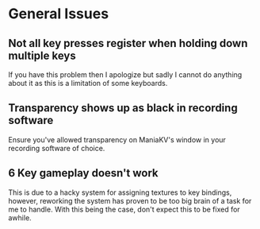# General Issues

## Not all key presses register when holding down multiple keys
If you have this problem then I apologize but sadly I cannot do anything about it as this is a limitation of some keyboards.

## Transparency shows up as black in recording software
Ensure you've allowed transparency on ManiaKV's window in your recording software of choice.

## 6 Key gameplay doesn't work
This is due to a hacky system for assigning textures to key bindings, however, reworking the system has proven to be too big brain of a task for me to handle. With this being the case, don't expect this to be fixed for awhile.
